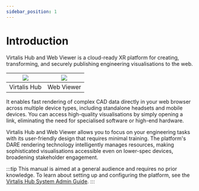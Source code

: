 ```yaml
---
sidebar_position: 1
---
```


# Introduction

Virtalis Hub and Web Viewer is a cloud-ready XR platform for creating, transforming, and securely publishing engineering visualisations to the web.

| ![](/img/virtalis-hub-and-web-viewer/assets.png) | ![](/img/virtalis-hub-and-web-viewer/viewer.png) |
|--------------|------------|
| Virtalis Hub | Web Viewer |

It enables fast rendering of complex CAD data directly in your web browser across multiple device types, including standalone headsets and mobile devices. You can access high-quality visualisations by simply opening a link, eliminating the need for specialised software or high-end hardware.

Virtalis Hub and Web Viewer allows you to focus on your engineering tasks with its user-friendly design that requires minimal training. The platform's DARE rendering technology intelligently manages resources, making sophisticated visualisations accessible even on lower-spec devices, broadening stakeholder engagement.

:::tip
This manual is aimed at a general audience and requires no prior knowledge. To learn about setting up and configuring the platform, see the [Virtalis Hub System Admin Guide](../virtalis-hub-system-admin/introduction.mdx).
:::
